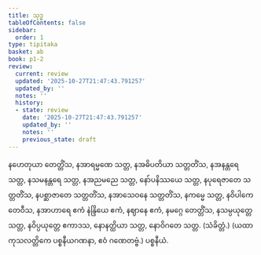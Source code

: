 ```yaml
---
title: သုဒ္ဓ
tableOfContents: false
sidebar:
  order: 1
type: tipitaka
basket: ab
book: p1-2
review:
  current: review
  updated: '2025-10-27T21:47:43.791257'
  updated_by: ''
  notes: ''
  history:
  - state: review
    date: '2025-10-27T21:47:43.791257'
    updated_by: ''
    notes: ''
    previous_state: draft
---
```



<ReviewStatus review={frontmatter.review} showDetails={true} />

<HypothesisAnnotation frontmatter={frontmatter} />

<DynamicBreadcrumb />

<Division number="44" book="p1-2" e="ch" v="37" p="28">

<Paragraph number="192" book="p1-2">
နဟေတုယာ တေတ္တိံသ, နအာရမ္မဏေ သတ္တ, နအဓိပတိယာ သတ္တတိံသ, နအနန္တရေ သတ္တ, နသမနန္တရေ သတ္တ, နအညမညေ သတ္တ, နော်ပနိဿယေ သတ္တ, နပုရေဇာတေ သတ္တတိံသ, နပစ္ဆာဇာတေ သတ္တတိံသ, နအာသေဝနေ သတ္တတိံသ, နကမ္မေ သတ္တ, နဝိပါကေ တေဝီသ, နအာဟာရေ ဧကံ နဲန္ဒြိယေ ဧကံ, နဈာနေ ဧကံ, နမဂ္ဂေ တေတ္တိံသ, နသမ္ပယုတ္တေ သတ္တ, နဝိပ္ပယုတ္တေ ဧကာဒသ, နောနတ္ထိယာ သတ္တ, နောဝိဂတေ သတ္တ. (သံခိတ္တံ.)
</Paragraph>

<Paragraph number="193" book="p1-2">
(ယထာ ကုသလတ္တိကေ ပစ္စနီယဂဏနာ, ဧဝံ ဂဏေတဗ္ဗံ.)

</Paragraph>
</Division>

<Paragraph number="194" type="center" book="p1-2">
ပစ္စနီယံ.
</Paragraph>